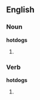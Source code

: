 ==English==

===Noun===
'''hotdogs'''

# {{plural of|[[hotdog]]}}

===Verb===
'''hotdogs'''

# {{third-person singular of|[[hotdog]]}}